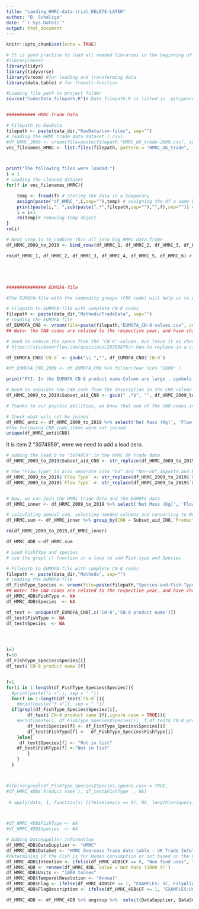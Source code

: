 ```yaml
---
title: "Laoding_HMRC-data-trial_DELETE-LATER"
author: "B. Scheliga"
date: "`r Sys.Date()`"
output: html_document
---
```


```r
knitr::opts_chunk$set(echo = TRUE)
```


```r
# It is good practice to load all needed libraries in the beginning of the scripted
#library(here)
library(tidyr)
library(tidyverse)
library(vroom) #for loading and transforming data
library(data.table) # for fread()-function

```

```r
#Loading file path to project folder
source("Code/Data_filepath.R")# Data_filepath.R is listed in .gitignore-file. So, you will need to create that file yourself and provide your respected filepath using "data_dir <- [enter your here]"



```

```r
########### HMRC Trade Data

# Filepath to RawData 
filepath <- paste(data_dir,"RawData/csv-files", sep="") 
# reading the HRMC trade data dataset (.csv)
#df_HRMC_2009 <- vroom(file=paste(filepath,"HMRC_UK_trade-2009.csv", sep="/"))
vec_filenames_HMRC <- list.files(filepath, pattern = "HMRC_UK_trade", full.names = TRUE)



print("The following files were loaded:")
i = 1
# Loading the cleaned dataset
for(f in vec_filenames_HMRC){

    temp <- fread(f) # storing the data in a temporary 
    assign(paste("df_HMRC_",i,sep=""),temp) # assigning the df a name based on input dataset
    print(paste(i,". ",sub(paste(".*",filepath,sep=""),"",f),sep="")) # print out which dataset files had been used
    i = i+1
    rm(temp)# removing temp object
}
rm(i)

# Next step is to combine this all into big HMRC data.frame
df_HRMC_2009_to_2019 <- bind_rows(df_HMRC_1, df_HMRC_2, df_HMRC_3, df_HMRC_4, df_HMRC_5, df_HMRC_6)

rm(df_HMRC_1, df_HMRC_2, df_HMRC_3, df_HMRC_4, df_HMRC_5, df_HMRC_6) # removing the unneeded df






```

```r
############### EUMOFA-file

#The EUMOFA-file with the commodity groups (CN8 code) will help us to easily identify fish for in "Non-Food use" and "Human consumption" in the HMRC-Trade data dataset.

# Filepath to EUMOFA-file with complete CN-8 codes
filepath <- paste(data_dir,"Methods/TradeData", sep="")
# reading the EUMOFA-file
df_EUMOFA_CN8 <- vroom(file=paste(filepath,"EUMOFA_CN-8-values.csv", sep="/"))
## Note: the CN8 codes are related to the respective year, and have change over time.

```


```r

# need to remove the space from the 'CN-8'-column. But leave it as character, so we don't loose the "0" at the beginning of the CN8 code
# https://stackoverflow.com/questions/20309876/r-how-to-replace-in-a-string

df_EUMOFA_CN8$`CN-8` <- gsub("\\ ","", df_EUMOFA_CN8$`CN-8`)

#df_EUMOFA_CN8_2009 <- df_EUMOFA_CN8 %>% filter(Year %in% "2009" )

print("FYI: In the EUMOFA CN-8 product name-Column are large - symbols, which R does not recognize replaces them with ? in a square")

```

```r

# Need to separate the CN8 code from the description in the CN8-column of the HMRC data
df_HRMC_2009_to_2019$Subset_aid_CN8 <- gsub(" .*$", "", df_HRMC_2009_to_2019$CN8) # subset string before white space

# Thanks to our psychic abilities, we know that one of the CN8-codes in the HRMC Uk trade is missing its lead 0. And we need to deal with that.  

# Check what will not be joined
df_HMRC_anti <- df_HRMC_2009_to_2019 %>% select('Net Mass (Kg)', 'Flow Type', 'Year','Month', 'Subset_aid_CN8', 'CN8') %>%  anti_join(.,df_EUMOFA_CN8, by = c('Subset_aid_CN8' = 'CN-8'))
#The following CN8 code items were not joined
unique(df_HMRC_anti$CN8)


```
It is item 2 "3074959", were we need to add a lead zero. 

```r
# adding the lead 0 to "3074959" in the HRMC UK trade data
df_HRMC_2009_to_2019$Subset_aid_CN8 <- str_replace(df_HRMC_2009_to_2019$Subset_aid_CN8,"3074959","03074959")

# the "Flow Type" is also separate into "EU" and "Non-EU" Imports and Exports
df_HRMC_2009_to_2019$`Flow Type` <- str_replace(df_HRMC_2009_to_2019$`Flow Type`,"Non EU - ","") # needs to be first. Or else line 83 will remove "EU" from "Non EU -"
df_HRMC_2009_to_2019$`Flow Type` <- str_replace(df_HRMC_2009_to_2019$`Flow Type`,"EU - ","")


# Now, we can join the HMRC trade data and the EUMOFA data
df_HMRC_inner <- df_HRMC_2009_to_2019 %>% select('Net Mass (Kg)', 'Flow Type', 'Year','Month', 'Subset_aid_CN8') %>%  inner_join(.,df_EUMOFA_CN8, by = c('Subset_aid_CN8' = 'CN-8', 'Year' ))

```


```r
# calculating annual sum, selecting needed columns and converting to Net Mass from kg to 1000 tonnes
df_HRMC.sum <- df_HMRC_inner %>% group_by(CN8 = Subset_aid_CN8,`Product name` =`CN-8 product name`, Year = Year, Commodity =`Flow Type`, CF) %>% summarise(`Net Mass (1000 t)`= sum(`Net Mass (Kg)`)/1000000,`Net Mass (kg)`= sum(`Net Mass (Kg)`))

rm(df_HRMC_2009_to_2019,df_HMRC_inner)

df_HMRC_4DB <-df_HRMC.sum

```

```r
# Load FishTYpe and species
# use the grepl () function in a loop to add Fish type and Species 

# Filepath to EUMOFA-file with complete CN-8 codes
filepath <- paste(data_dir,"Methods", sep="")
# reading the EUMOFA-file
df_FishType_Species <- vroom(file=paste(filepath,"Species-and-Fish-Types.csv", sep="/"))
## Note: the CN8 codes are related to the respective year, and have change over time.
df_HMRC_4DB$FishType <- NA
df_HMRC_4DB$Species  <- NA

df_test <- unique(df_EUMOFA_CN8[,c('CN-8','CN-8 product name')])
df_test$FishType <- NA
df_test$Species  <- NA




i=3
f=50
df_FishType_Species$Species[i]
df_test$`CN-8 product name`[f]


f=1
for(i in 1:length(df_FishType_Species$Species)){
  #print(paste("i =",i, sep = " "))
  for(f in 1:length(df_test$`CN-8`)){
    #print(paste("f =",f, sep = " "))
  if(grepl(df_FishType_Species$Species[i], 
        df_test$`CN-8 product name`[f],ignore.case = TRUE)){
    #print(paste(i, df_FishType_Species$Species[i], f,df_test$`CN-8 product name`[f], sep=" " ))
        df_test$Species[f] <- df_FishType_Species$Species[i] 
        df_test$FishType[f] <-  df_FishType_Species$FishType[i]
    }else{
     df_test$Species[f] <- "Not in list" 
    df_test$FishType[f] <-"Not in list"
        }
    }
  }



#ifelse(grepl(df_FishType_Species$Species,ignore.case = TRUE, 
#df_HMRC_4DB$`Product name`), df_test$FishType  , NA)
  
 # apply(data, 1, function(x) {ifelse(any(x == 0), NA, length(unique(x)))})



#df_HMRC_4DB$FishType <- NA
#df_HMRC_4DB$Species  <- NA

```



```r

# Adding DataSupplier information
df_HMRC_4DB$DataSupplier <- "HMRC"
df_HMRC_4DB$DataSet <- "HMRC Overseas Trade data table - UK Trade Info"
#determining if the Fish is for Human consumption or not based on the CF from the EUMOFA-file
df_HMRC_4DB$Intention <- ifelse(df_HMRC_4DB$CF == 0, "Non food uses", "Human consumption") 
df_HMRC_4DB <- rename(df_HMRC_4DB, Value =`Net Mass (1000 t)`)
df_HMRC_4DB$Units <- "1000 tonnes"
df_HMRC_4DB$TemporalResolution <- "Annual"
df_HMRC_4DB$Flag <- ifelse(df_HMRC_4DB$CF <= 1, "EXAMPLES: UC, FiTyAlig", "UC, FiTyAlig, ?????")
df_HMRC_4DB$FlagDescription <- ifelse(df_HMRC_4DB$CF <= 1, "EXAMPLES:Units changed, Fish type aligned ", "Units changed, Fish type aligned, weight values converted using ?????")


```


```r
df_HMRC_4DB <- df_HMRC_4DB %>% ungroup %>%  select(DataSupplier, DataSet, Commodity, Intention, FishType, Species, Value, Units, Year, TemporalResolution, Flag, FlagDescription)




```

